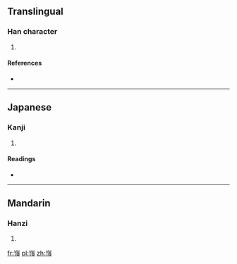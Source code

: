 ==Translingual==

===Han character===
{{Han char|rn=46|rad=山|as=11|sn=14|four=2228<sub>6</sub>|canj=山一弓金 (UMNC)}}

# {{defn|Han|sort=山11}}

====References====
* {{Han ref|kx=0318.180|dkj=08401|hdz=10792.170|uh=5D7F|ud=23935|bh=E1B1|bd=57777}}

----

==Japanese==

===Kanji===
{{ja-kanji|grade=|rs=山11}}

# {{defn|lang=ja|sort=山11}}

====Readings====
* {{ja-readings|on=[[てい]] (tei), [[ちょう]] (chō)|kun=}}

----

==Mandarin==

===Hanzi===
{{cmn-hanzi|pin=[[dǐng]] ([[ding3]])|wg=ting<sup>3</sup>}}

# {{defn|lang=cmn|sort=山11}}

[[fr:嵿]]
[[pl:嵿]]
[[zh:嵿]]